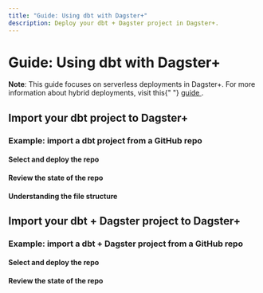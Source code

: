 ```yaml
---
title: "Guide: Using dbt with Dagster+"
description: Deploy your dbt + Dagster project in Dagster+.
---
```


# Guide: Using dbt with Dagster+

<Note>
  <strong>Note</strong>: This guide focuses on serverless deployments in Dagster+.
  For more information about hybrid deployments, visit this{" "}
  <a href="/dagster-plus/deployment/hybrid#hybrid-deployments-in-dagster">
    guide
  </a>
  .
</Note>

## Import your dbt project to Dagster+

[//]: <> "TODO: Add screenshot of Dagster+"

### Example: import a dbt project from a GitHub repo

[//]: <> "TODO: Add screenshot of Dagster+"

#### Select and deploy the repo

#### Review the state of the repo

#### Understanding the file structure

## Import your dbt + Dagster project to Dagster+

[//]: <> "TODO: Reference the using dbt with dagster tutorial"

[//]: <> "TODO: Add screenshot of Dagster+"

### Example: import a dbt + Dagster project from a GitHub repo

[//]: <> "TODO: Add screenshot of Dagster+"

#### Select and deploy the repo

#### Review the state of the repo
